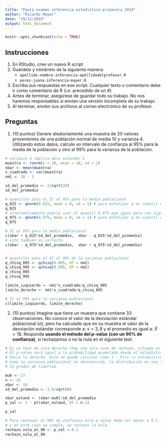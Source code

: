```yaml
---
title: "Pauta examen inferencia estadistica primavera 2019"
author: "Ricardo Mayer"
date: "29/12/2019"
output: html_document
---
```


```r
knitr::opts_chunk$set(echo = TRUE)
```

## Instrucciones

1.  En RStudio, cree un nuevo R script
2.  Guárdelo y nómbrelo de la siguiente manera:
    +  `apellido-nombre-inferencia-apellidodelprofesor.R`
    + `perez-juana-inferencia-mayer.R` 

3.  Escriba sus respuestas en ese script. Cualquier texto o comentario debe ir como comentario de R (i.e. precedido de un #)
4.  Antes de terminar, asegúrese de guardar todo su trabajo. No nos haremos responsables si envían una versión incompleta de su trabajo.
5.  Al terminar, envíen sus archivos al correo electrónico de su profesor.
                                                                                        

## Preguntas

1. (10 puntos) Genere aleatoriamente  una muestra de 20 valores provenientes de una población normal de media 10 y varianza 4. Utilizando estos datos, calcule un intervalo de confianza al 95% para la media de la población y otro al 99% para la varianza de la población.

```r
# varianza 4 implica desv estandar 2
muestra <- rnorm(n = 20, mean = 10, sd = 2)
xbar <- mean(muestra)
s_cuadrado <- var(muestra)
nm1 <- 20 - 1

sd_del_promedio <- 2/sqrt(20)
sd_del_promedio

# quantiles pata el IC al 95% para la media poblacional
q_025 <- qnorm(0.025, mean = 0, sd = 1) # para enfatizar q es cuantil de norm estand
q_025
# alternativamente podria usar el quantil 0.975 que igual pero con signo contrario
q_975 <- qnorm(0.975, mean = 0, sd = 1) # para enfatizar q es cuantil de norm estand
q_975

# IC al 95% para la media poblacional
c(xbar + q_025*sd_del_promedio,  xbar - q_025*sd_del_promedio)
# esto también es correcto
c(xbar - q_975*sd_del_promedio,  xbar + q_975*sd_del_promedio)


# quantiles pata el IC al 99% de la varianza poblacional
q_chisq_005 <- qchisq(0.005, df = nm1)
q_chisq_995 <- qchisq(0.995, df = nm1)
q_chisq_005
q_chisq_995

limite_izquierdo <- nm1*s_cuadrado/q_chisq_995
limite_derecho <- nm1*s_cuadrado/q_chisq_005

# IC al 99% para la varianza poblacional
c(limite_izquierdo, limite_derecho)


```


2.  (10 puntos) Imagine que tiene un muestra que contiene 33 observaciones. No conoce el valor de la desviación estándar poblacional ($\sigma$), pero ha calculado que en su muestra  el valor de la desviación estándar corresponde a: $s=3,8$ y el promedio es igual a: $\bar{X} = 18$. Responda **usando el método del *p-value* (con un 90% de confianza)**, si rechazamos o no la nula en el siguiente test:

\begin{eqnarray*}
H_0:\hspace{0.5cm}\mu\leq 17\\
H_1:\hspace{0.5cm}\mu > 17
\end{eqnarray*}


    
```r
# Es un test de cola derecha (hay una sola zona de rechazo, situada en la cola derecha)
# El p-value será igual a la probabilidad acumulada desde el estadístico de prueba
# hacia la derecha. Esto se puede calcular como 1 - Pr(x <= estadistico de prueba)
# Como la varianza poblacional es desconocido, la distribución es una t-student con 
# 32 grados de libertad

mu0 <- 17
n <- 33
xbar <- 18
sd_del_promedio <- 3.8/sqrt(n)

xbar_estand <- (xbar-mu0)/sd_del_promedio
p_val <- 1 - pt(xbar_estand, df = n-1)

p_val

# Para rechazar al 90% de confianza este p-value debe ser menor a 0.1
# y en este caso se cumple, se rechaza la nula
rechazo_nula_al_90 <- p_val < 0.1
rechazo_nula_al_90


```
    
    
     
